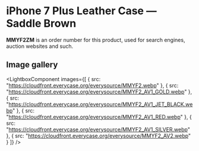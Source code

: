 
# iPhone 7 Plus Leather Case — Saddle Brown

<Callout type='info' emoji='👉🏻'>**MMYF2ZM** is an order number for this product, used for search engines, auction websites and such.</Callout>

## Image gallery

<LightboxComponent
    images={[
      {
        src: "https://cloudfront.everycase.org/everysource/MMYF2.webp"
      },
      {
        src: "https://cloudfront.everycase.org/everysource/MMYF2_AV1_GOLD.webp"
      },
      {
        src: "https://cloudfront.everycase.org/everysource/MMYF2_AV1_JET_BLACK.webp"
      },
      {
        src: "https://cloudfront.everycase.org/everysource/MMYF2_AV1_RED.webp"
      },
      {
        src: "https://cloudfront.everycase.org/everysource/MMYF2_AV1_SILVER.webp"
      },
      {
        src: "https://cloudfront.everycase.org/everysource/MMYF2_AV2.webp"
      }
    ]}
  />

